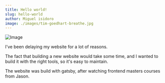 ```yaml
---
title: Hello world!
slug: hello-world
author: Miguel isidoro
image: ./images/tim-goedhart-breathe.jpg
---
```



![Image](./images/tim-goedhart-breathe.jpg)


I've been delaying my website for a lot of reasons.

The fact that building a new website would take some time, and I wanted to build it with the right tools, so it's easy to maintain.

The website was build with gatsby, after watching frontend masters courses from Jason.

